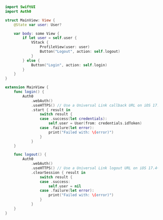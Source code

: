 ```swift MainView.swift lines highlight={34-45}
import SwiftUI
import Auth0

struct MainView: View {
    @State var user: User?

    var body: some View {
        if let user = self.user {
            VStack {
                ProfileView(user: user)
                Button("Logout", action: self.logout)
            }
        } else {
            Button("Login", action: self.login)
        }
    }
}

extension MainView {
    func login() {
        Auth0
            .webAuth()
            .useHTTPS() // Use a Universal Link callback URL on iOS 17.4+ / macOS 14.4+
            .start { result in
                switch result {
                case .success(let credentials):
                    self.user = User(from: credentials.idToken)
                case .failure(let error):
                    print("Failed with: \(error)")
                }
            }
    }

    func logout() {
        Auth0
            .webAuth()
            .useHTTPS() // Use a Universal Link logout URL on iOS 17.4+ / macOS 14.4+
            .clearSession { result in
                switch result {
                case .success:
                    self.user = nil
                case .failure(let error):
                    print("Failed with: \(error)")
                }
            }
    }
}
```
